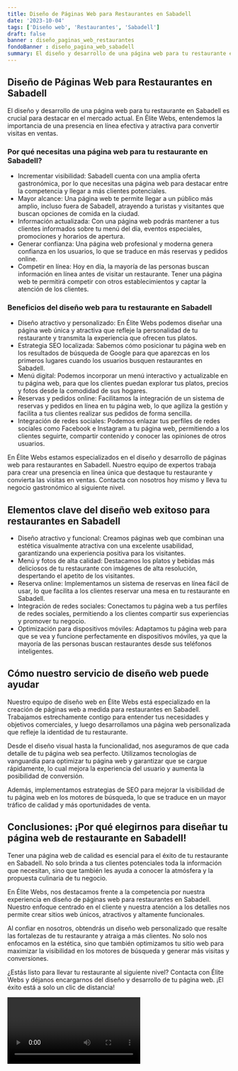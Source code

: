 ```yaml
---
title: Diseño de Páginas Web para Restaurantes en Sabadell
date: '2023-10-04'
tags: ['Diseño web', 'Restaurantes', 'Sabadell']
draft: false
banner : diseño_paginas_web_restaurantes
fondoBanner : diseño_pagina_web_sabadell
summary: El diseño y desarrollo de una página web para tu restaurante en Sabadell es crucial para destacar en el mercado actual. En Élite Webs, entendemos la importancia de una presencia en línea efectiva y atractiva para convertir visitas en ventas. 
---
```


## Diseño de Páginas Web para Restaurantes en Sabadell

El diseño y desarrollo de una página web para tu restaurante en Sabadell es crucial para destacar en el mercado actual. En Élite Webs, entendemos la importancia de una presencia en línea efectiva y atractiva para convertir visitas en ventas. 

### Por qué necesitas una página web para tu restaurante en Sabadell?

- Incrementar visibilidad: Sabadell cuenta con una amplia oferta gastronómica, por lo que necesitas una página web para destacar entre la competencia y llegar a más clientes potenciales.
- Mayor alcance: Una página web te permite llegar a un público más amplio, incluso fuera de Sabadell, atrayendo a turistas y visitantes que buscan opciones de comida en la ciudad.
- Información actualizada: Con una página web podrás mantener a tus clientes informados sobre tu menú del día, eventos especiales, promociones y horarios de apertura. 
- Generar confianza: Una página web profesional y moderna genera confianza en los usuarios, lo que se traduce en más reservas y pedidos online.
- Competir en línea: Hoy en día, la mayoría de las personas buscan información en línea antes de visitar un restaurante. Tener una página web te permitirá competir con otros establecimientos y captar la atención de los clientes.

### Beneficios del diseño web para tu restaurante en Sabadell

- Diseño atractivo y personalizado: En Élite Webs podemos diseñar una página web única y atractiva que refleje la personalidad de tu restaurante y transmita la experiencia que ofrecen tus platos.
- Estrategia SEO localizada: Sabemos cómo posicionar tu página web en los resultados de búsqueda de Google para que aparezcas en los primeros lugares cuando los usuarios busquen restaurantes en Sabadell.
- Menú digital: Podemos incorporar un menú interactivo y actualizable en tu página web, para que los clientes puedan explorar tus platos, precios y fotos desde la comodidad de sus hogares.
- Reservas y pedidos online: Facilitamos la integración de un sistema de reservas y pedidos en línea en tu página web, lo que agiliza la gestión y facilita a tus clientes realizar sus pedidos de forma sencilla.
- Integración de redes sociales: Podemos enlazar tus perfiles de redes sociales como Facebook e Instagram a tu página web, permitiendo a los clientes seguirte, compartir contenido y conocer las opiniones de otros usuarios.

En Élite Webs estamos especializados en el diseño y desarrollo de páginas web para restaurantes en Sabadell. Nuestro equipo de expertos trabaja para crear una presencia en línea única que destaque tu restaurante y convierta las visitas en ventas. Contacta con nosotros hoy mismo y lleva tu negocio gastronómico al siguiente nivel.

<GifSeo />

<Cta />

## Elementos clave del diseño web exitoso para restaurantes en Sabadell

- Diseño atractivo y funcional: Creamos páginas web que combinan una estética visualmente atractiva con una excelente usabilidad, garantizando una experiencia positiva para los visitantes.
- Menú y fotos de alta calidad: Destacamos los platos y bebidas más deliciosos de tu restaurante con imágenes de alta resolución, despertando el apetito de los visitantes.
- Reserva online: Implementamos un sistema de reservas en línea fácil de usar, lo que facilita a los clientes reservar una mesa en tu restaurante en Sabadell.
- Integración de redes sociales: Conectamos tu página web a tus perfiles de redes sociales, permitiendo a los clientes compartir sus experiencias y promover tu negocio.
- Optimización para dispositivos móviles: Adaptamos tu página web para que se vea y funcione perfectamente en dispositivos móviles, ya que la mayoría de las personas buscan restaurantes desde sus teléfonos inteligentes.

## Cómo nuestro servicio de diseño web puede ayudar

Nuestro equipo de diseño web en Élite Webs está especializado en la creación de páginas web a medida para restaurantes en Sabadell. Trabajamos estrechamente contigo para entender tus necesidades y objetivos comerciales, y luego desarrollamos una página web personalizada que refleje la identidad de tu restaurante.

Desde el diseño visual hasta la funcionalidad, nos aseguramos de que cada detalle de tu página web sea perfecto. Utilizamos tecnologías de vanguardia para optimizar tu página web y garantizar que se cargue rápidamente, lo cual mejora la experiencia del usuario y aumenta la posibilidad de conversión.

Además, implementamos estrategias de SEO para mejorar la visibilidad de tu página web en los motores de búsqueda, lo que se traduce en un mayor tráfico de calidad y más oportunidades de venta.

## Conclusiones: ¡Por qué elegirnos para diseñar tu página web de restaurante en Sabadell!

Tener una página web de calidad es esencial para el éxito de tu restaurante en Sabadell. No solo brinda a tus clientes potenciales toda la información que necesitan, sino que también les ayuda a conocer la atmósfera y la propuesta culinaria de tu negocio. 

En Élite Webs, nos destacamos frente a la competencia por nuestra experiencia en diseño de páginas web para restaurantes en Sabadell. Nuestro enfoque centrado en el cliente y nuestra atención a los detalles nos permite crear sitios web únicos, atractivos y altamente funcionales. 

Al confiar en nosotros, obtendrás un diseño web personalizado que resalte las fortalezas de tu restaurante y atraiga a más clientes. No solo nos enfocamos en la estética, sino que también optimizamos tu sitio web para maximizar la visibilidad en los motores de búsqueda y generar más visitas y conversiones.

¿Estás listo para llevar tu restaurante al siguiente nivel? Contacta con Élite Webs y déjanos encargarnos del diseño y desarrollo de tu página web. ¡El éxito está a solo un clic de distancia!

<Video />

<CtaBot job='Restaurantes' city='Sabadell'/>

<Gmaps query='Sabadell+españa+maps' />